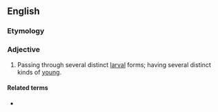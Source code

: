 ==English==

===Etymology===
{{prefix|en|poly|}} {{der|en|grc|}} {{suffix|en||ic}}

===Adjective===
{{en-adj|-}}

# {{lb|en|zoology}} Passing through several distinct [[larval]] forms; having several distinct kinds of [[young]].

====Related terms====
* {{l|en|eidolon}}